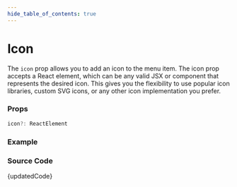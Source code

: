 ```yaml
---
hide_table_of_contents: true
---
```



# Icon


The `icon` prop allows you to add an icon to the menu item. The icon prop accepts a React element, which can be any valid JSX or component that represents the desired icon. This gives you the flexibility to use popular icon libraries, custom SVG icons, or any other icon implementation you prefer.

### Props

```ts noCopy
icon?: ReactElement
```

### Example

<BrowserWindow url='/vertical-menu/menu-item/icon'>
  <Provider>
    <Icon />
  </Provider>
</BrowserWindow>

### Source Code

<TsToJsCodeSnippet>{updatedCode}</TsToJsCodeSnippet>
